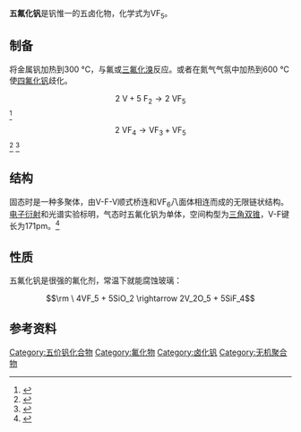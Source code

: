 {{Chembox
|   Name = 五氟化钒
|   ImageFile = Kristallstruktur_Vanadium(V)-fluorid.png
|   ImageName = 
|   IUPACName = Vanadium(V) fluoride
|   OtherNames = 氟化钒(V)
| Section1 = {{Chembox Identifiers
| CASNo_Ref = {{cascite|correct|CAS}}
|   CASNo = 7783-72-4
|   PubChem = 165641
  }}
| Section2 = {{Chembox Properties
|   Formula = VF<sub>5</sub>
|   MolarMass = 145.934 
|   Appearance = 无色固体
|   Density = 2.502 g/cm<sup>3</sup> (固)
|   MeltingPt = 19.5 °C
|   BoilingPt = 48.3 °C
  }}
| Section8 = {{Chembox Related
|   OtherCations = [[五氟化铌|五氟化铌]]、[[五氟化钽|五氟化钽]]
|   Function = 钒化合物
|   OtherFunctn = [[五氧化二钒|五氧化二钒]]
  }}
}}

'''五氟化钒'''是钒惟一的五卤化物，化学式为VF<sub>5</sub>。

== 制备 ==
将金属钒加热到300 °C，与氟或[[三氟化溴|三氟化溴]]反应。或者在氮气气氛中加热到600 °C使[[四氟化钒|四氟化钒]]歧化。
:<math>\mathrm{2\ V + 5\ F_2 \longrightarrow 2\ VF_5}</math><ref>{{cite journal | doi = 10.1021/ja01576a023 | title = The Preparation and Properties of Vanadium Pentafluoride | year = 1957 | last1 = Trevorrow | first1 = L. E. | last2 = Fischer | first2 = J. | last3 = Steunenberg | first3 = R. K. | journal = Journal of the American Chemical Society | volume = 79 | issue = 19 | pages = 5167–5168}}</ref> 
:<math>\mathrm{2\ VF_4 \longrightarrow VF_3 + VF_5}</math><ref>{{cite journal | doi =10.1002/cber.19110440379 | title =Vanadinfluoride | year =1911 | last1 =Ruff | first1 =Otto |authorlink1=Otto Ruff| last2 =Lickfett | first2 =Herbert | journal =Berichte der deutschen chemischen Gesellschaft | volume =44 | issue =3 | pages =2539–2549}}</ref>  <ref>{{cite journal | doi =10.1039/TF9635902706 | title =Thermochemistry of vanadium fluorides | year =1963 | last1 =Cavell | first1 =R. G. | last2 =Clark | first2 =H. C. | journal =Transactions of the Faraday Society | volume =59 | pages =2706}}</ref>

== 结构 ==
固态时是一种多聚体，由V-F-V顺式桥连和VF<sub>6</sub>八面体相连而成的无限链状结构。[[电子衍射|电子衍射]]和光谱实验标明，气态时五氟化钒为单体，空间构型为[[三角双锥|三角双锥]]，V-F键长为171pm。<ref name="无机化学丛书">{{cite book|title=《无机化学丛书》第八卷：钛分族、钒分族、铬分族|pages=P217-219|author=张青莲|isbn=7-03-002238-6|location=北京|publisher=科学出版社}}</ref>

== 性质 ==
五氟化钒是很强的氟化剂，常温下就能腐蚀玻璃：
:<math>\rm \ 4VF_5 + 5SiO_2 \rightarrow 2V_2O_5 + 5SiF_4</math>

== 参考资料 ==
{{reflist}}

{{钒化合物}}

[[Category:五价钒化合物|Category:五价钒化合物]]
[[Category:氟化物|Category:氟化物]]
[[Category:卤化钒|Category:卤化钒]]
[[Category:无机聚合物|Category:无机聚合物]]